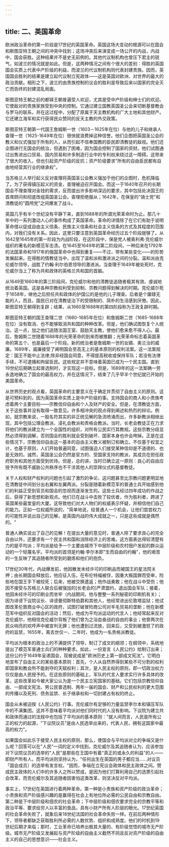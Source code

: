 ```yaml
---
---
---
```

title: 二、英国革命
---



欧洲政治革命的第一阶段是17世纪的英国革命。英国这场大变动的根源可以在国会和斯图亚特王朝之间的冲突中找到；这场冲突后来演变成一场公开的内战，内战中，国会获胜。这种结果并不是史无前例的。其他代议制机构也曾压下君主的锐气，如波兰的情况就是如此。但是，这两种情况之间有个很大的差别：得胜的英国国会实质上代表中产阶级的利益，而波兰的代议制机构则代表封建贵族。因而，英国国会胜利的结果是建立起代议制立宪政体——这是英国对欧洲、对世界的最大的政治贡献。相形之下，波兰的由贵族控制的议会的胜利是导致后来以国家的完全灭亡而告终的封建混乱局面。

斯图亚特王朝之前的都铎王朝普遍受人欢迎，尤其是受中产阶级和绅士们的欢迎。它使敌对的贵族家族受到中央的控制。它通过建立国教英国圣公会来切断基督教会与罗马的联系，并在这过程中，分配了原属于天主教机构的广大土地和其他财产。它还建立海军和实行获得民众赞同的反天主教的外交政策。

斯图亚特王朝第一代国王詹姆斯一世（1603－1625年在位）与他的儿子和继承人查理一世（1625-1649年在位）很快就浪费掉这种信誉。他们企图把英国圣公会的教义和仪式强加于所有的人，从而引起不信奉国教的臣民即清教徒的敌视。他们还企图进行无国会的统治，但遇到了困难，因为国会控制了国家的资财。他们试图通过出售进出口贸易、国内贸易和许多制造行业中的专利权来绕过这一障碍。这带来了很大的收入，但也引起资产阶级的反抗；资产阶级要求"所有的自由臣民都有自由地经营其行业的继承权"。

当苏格兰人举行起义反对查理将英国圣公会教义强加于他们的企图时，危机降临了。为了获得镇压起义的资金，查理被迫召开国会。而这一于1640年召开的长期国会不理查理对金钱的需求，反而提出许多影响深远的要求，其中包括处决国王的首席顾问和彻底改组英国圣公会。查理拒绝服从；1642年，在保皇的"骑士党"和清教徒的"圆颅党"之间爆发了战斗。

英国几乎有半个世纪没有平静下来，直到1688年的所谓光荣革命时为止。那几十年中的一系列激动人心的事件构成了英国革命。革命的详情除了在它们有助于说明革命借以促成自由主义信条、民族主义信条和社会主义信条的方式及其程度的范围内，对我们没有关系。因此，这里只要注意到英国革命经历过五个阶段就够了。从1642至1645年的第一阶段为内战阶段，在这阶段中，保是党人被奥利弗·克伦威尔组织的著名的新模范军击溃。在1645至1649年的第二阶段间，一种后来在1792年的法国革命和1917年的俄国革命中也得到重复——不过，带有某些变化——的形势发展起来。在得胜的情教徒当中，出现了温和派和激进派之间的分裂。温和派由克伦威尔领导，战胜了约翰·利尔伯恩领导的激进派。当查理于1649年被处死时，克伦威尔当上了称为共和政体的英格兰共和国的首脑。

从1649至1660年的第三阶段间，克伦威尔和他的清教徒追随者极其有效、虔诚地统治着英国。这是各种宗教权利受到抑制、宗教问题得到解决的时期。克伦威尔死于1658年，继他之后担任共和政体的护国公的是他的儿子理查。后者是个庸碌无能的人，而且，国民已对在清教徒治下的受限制的、简朴的生活感到厌倦。因此，斯图亚特王朝得到复辟；结果，从1660至1688年的第四阶段称为王政复辟时期。

斯图亚特王朝的国王查理二世（1660-1685年在位）和詹姆斯二世（1685-1688年在位）没有取消、也不能够取消共和国的种种改革。但是，他们确试图恢复个人统治。这一点，加之他们追随法国王室、鼓励天主教，使他们愈来愈不得人心。最后，詹姆斯二世随着1688年的光荣革命的到来而被推翻；光荣革命标志着英国革命的第五个、也是最后一个阶段。新的统治者是詹姆斯一世的女婿、奥兰治的威廉。1689年，威廉接受了阐明国会至高无上的基本原则的权利法案。这一法案规定：国王不能中止法律;除非经国会同意，不得提高税收或保持军队；若没有法律手续，不可逮捕和拘留臣民。这些规定并不意味着英国已成为一个民主国。直到19世纪后期确立起普选制时，才实现这一目标。但是，1689年的这一法案确一劳永逸地确立了国会的最高权力，并在这情况下，结束了几乎早半个世纪就已开始的美国革命。

从世界历史的观点看，英国革命的主要意义在于确定并贯彻了自由主义的原则。这是可预料到的，因为英国革命实质上是中产阶级的事。支持国会的商人和小贵族考虑着两个主要目标——宗教信仰自由和个人及财产的安全。但是，在清教徒方面，关于这些事并没有取得一致意见。许多相冲突的观点得到阐述和热烈的辩论。例如，就宗教来说，一股名符其实的非正统见解的急流喷涌而出，许多新教派相继出现，其中包括公理会教派、浸礼会教派和贵格会教派。当时，长老会教徒正在力求将他们的教派建立为一个全国性的组织，对所有公民实行其教规。这些宗教分歧显然必须得到调解，否则国会的胜利就会受到破坏、国家本身也许会垮掉。正是在这些情况下，宗教信仰自由这一基本的自由主义教义被制订和确立。不仅基于权宜之计，也基于原则，人们开始普遍同意，试图强迫人们接受某种信仰是不道德的、也是无效的。诚然，英国圣公会仍然是官方的、受国家支持的教派，其成员在担任政府职务和其他方面受到优待。但是，总的讲，当时已确立这一原则：良心的自由应授予所有既不威胁公共秩序也不干涉其他人的崇拜仪式的基督教徒。

关于人权和财产权利的问题也引起了激烈的争论，这问题甚至比宗教问题更明显地在清教徒中间划分出右翼和左翼两派。分裂是随着新模范军的普通士兵开始感到他们的利益正受到官员和国会的忽视而逐渐发生的。这些士兵经过四年成功的作战之后，获得了新思想和新观点。他们已在战斗中击败了较优者，作为胜利者，跨进了英国某些最堂皇的大厦。这导致他们对大人物们的权威表示怀疑，并相信他们自己的能力。正如一位权威所说的，"简单地说，绘普通人一个机会，让他们尝尝权力的可能性并说出自己的见解，是英国内战的伟大成就之一，只是这些成就是偶然的。"

普通人确实说出了自己的见解！在提出大量的意见时，普通人除了要求良心的完全自由以外，还要求有一个民主共和国和消除经济上的苦难。这方面表达得较清楚有力的是平均派；平均派是给予一个主要由城市下中层阶级和农村佃户发起的群众运动的一个轻蔑名宇。平均派的首领是约翰·李尔本即"生而自由的约翰"，他的艰苦的一生反映了其追随者所受到的磨炼和他们的抱负。

17世纪30年代，内战爆发前，他因散发未经许可的印刷品而被国王的星法院关押；由长期国会释放后，他应征入伍，在布伦特福被俘，因重大叛国罪而受审，险些地在国王手下被绞死；后来，他被交换遣返；他作战勇敢；他在战斗中受伤；他因不接受与苏格兰人联合后被强加的[长老会的]严肃盟约，退出国会军队；接着，他因未经许可的印刷业而坐牢（内战期间，他与整整一系列秘密的印刷机有关）；因为诽谤下议院议长、诽谤曼彻斯特伯爵和其他人，他经常进出伦敦塔监狱；他试图改革伦敦商业中心区的政府，试图打破冒险商公司对羊毛贸易的垄断；他在新模范军中组织反对国会的活动；然后，他成为平均派运动的代言人；他经常起来反对克伦威尔，他相信克伦威尔背叛了他们曾为之浴血奋战的自由的事业；他曾两次在民众响亮的欢呼声中被宣判无罪；他也遭到过流放，回来后，又受到被激怒了的政府的监禁，1655年，离去世仅一、二年时，他成为一名贵格派教徒。

平均派为根本的政治上的不满提供了领导，制订了成文的纲领；在纲领中，系统地提出了模范军普通士兵们的种种要求。如此，一份宣言《人民公约》给制订出来；这份公约于1649年呈递国会，现被说成是"欧洲历史上第一部成文宪法"。它明白地宣布了自由主义的某些基本原则：首先，个人从自然界得到某些不可分割的权利即国家和教会所不能剥夺的天赋权利；其次，是人民主权的原则，即一切政治权力仅仅是由人民授予的。在这些原则的基础上，军队的代言人要求实行许多具体的改革，这些改革如今被大家公认为是一个民主立宪国家的基础。它们包括宗教信仰自由、一部成文宪法、男公民普选制、两年一届的国会、财产和公民权利的更大范围的传播以及死刑、债务监禁、长子继承权和一切封建占有权的终止。

国会从未被迫按《人民公约》行事。克伦威尔有足够的力量监禁李尔本和镇压军队中的不满集团。这并不意味着平均派对他们同时代的人没有影响。下议院为建立共和政体而通过的法规中也包括了平均派的基本原则："就人间而言，人民是所有公正的权力的起源，"下议院议员"是由人民选举出来的，代表人民，拥有这国家中最高的权力"。

如果国会如此乐于接受人民主权的原则，那么，使国会与平均派对立的争端又是什么呢？回答可以在"人民"一词的定义中找到。克伦威尔及其追随者认为，应该参加对下议院议员的选举的"人民"是那些在王国中有着"真正的或永久的利益"的人——即财产所有人，而平均派则坚持认为，"任何出生在英国的男子都应当……对议员「国会成员〕的选举有发言权。"因而，争端在立宪议会政体和民主政体之间。赞成民主政体的人们中的许多人之所以赞成，是因为他们打算利用自己的选票引起社会改革，而克伦威尔及其追随者因害怕这类改革，则坚决反对平均派。

事实上，17世纪在英国进行着两种革命。第一种是小贵族和资产阶级的政治革命；小贵族和资产阶级感兴趣的是赢得在社会上有地位所必需的公民自由和宗教自由。第二种是下中层阶级和佃农的社会革命；下中层阶级和佃农要求完全的宗教平等和政治平等、要求给穷人以丰富的食品，具有小财产所有人阶层的眼光。17世纪英国的社会革命失败了，就象后来18世纪法国的社会革命失败一样。在前后两种情形下，领导者都缺乏获取胜利所必需的人数优势、组织和成熟度。他们的时机到19世纪后期才来临；那时，工业革命已培养出极其大量的、有阶级觉悟的城市无产阶级。城市无产阶级又发展起与资产阶级的自由主义截然不同且反对资产阶级的自由主义的自己的思想意识——社会主义。